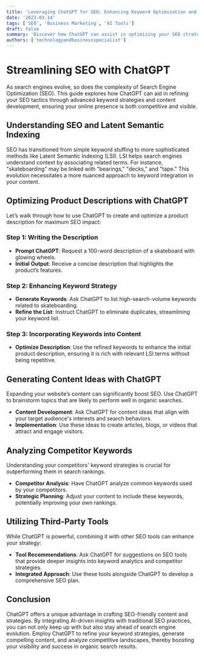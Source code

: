```yaml
---
title: 'Leveraging ChatGPT for SEO: Enhancing Keyword Optimization and Content Strategy'
date: '2023-03-14'
tags: ['SEO', 'Business Marketing', 'AI Tools']
draft: false
summary: 'Discover how ChatGPT can assist in optimizing your SEO strategy through effective keyword usage, content ideas generation, and competitor analysis.'
authors: ['technologyandbusinessspecialist']
---
```


# Streamlining SEO with ChatGPT

As search engines evolve, so does the complexity of Search Engine Optimization (SEO). This guide explores how ChatGPT can aid in refining your SEO tactics through advanced keyword strategies and content development, ensuring your online presence is both competitive and visible.

## Understanding SEO and Latent Semantic Indexing

SEO has transitioned from simple keyword stuffing to more sophisticated methods like Latent Semantic Indexing (LSI). LSI helps search engines understand context by associating related terms. For instance, "skateboarding" may be linked with "bearings," "decks," and "tape." This evolution necessitates a more nuanced approach to keyword integration in your content.

## Optimizing Product Descriptions with ChatGPT

Let’s walk through how to use ChatGPT to create and optimize a product description for maximum SEO impact:

### Step 1: Writing the Description

- **Prompt ChatGPT**: Request a 100-word description of a skateboard with glowing wheels.
- **Initial Output**: Receive a concise description that highlights the product’s features.

### Step 2: Enhancing Keyword Strategy

- **Generate Keywords**: Ask ChatGPT to list high-search-volume keywords related to skateboarding.
- **Refine the List**: Instruct ChatGPT to eliminate duplicates, streamlining your keyword list.

### Step 3: Incorporating Keywords into Content

- **Optimize Description**: Use the refined keywords to enhance the initial product description, ensuring it is rich with relevant LSI terms without being repetitive.

## Generating Content Ideas with ChatGPT

Expanding your website’s content can significantly boost SEO. Use ChatGPT to brainstorm topics that are likely to perform well in organic searches.

- **Content Development**: Ask ChatGPT for content ideas that align with your target audience's interests and search behaviors.
- **Implementation**: Use these ideas to create articles, blogs, or videos that attract and engage visitors.

## Analyzing Competitor Keywords

Understanding your competitors' keyword strategies is crucial for outperforming them in search rankings.

- **Competitor Analysis**: Have ChatGPT analyze common keywords used by your competitors.
- **Strategic Planning**: Adjust your content to include these keywords, potentially improving your own rankings.

## Utilizing Third-Party Tools

While ChatGPT is powerful, combining it with other SEO tools can enhance your strategy:

- **Tool Recommendations**: Ask ChatGPT for suggestions on SEO tools that provide deeper insights into keyword analytics and competitor strategies.
- **Integrated Approach**: Use these tools alongside ChatGPT to develop a comprehensive SEO plan.

## Conclusion

ChatGPT offers a unique advantage in crafting SEO-friendly content and strategies. By integrating AI-driven insights with traditional SEO practices, you can not only keep up with but also stay ahead of search engine evolution. Employ ChatGPT to refine your keyword strategies, generate compelling content, and analyze competitive landscapes, thereby boosting your visibility and success in organic search results.


